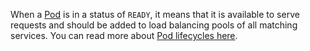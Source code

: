 When a [Pod](https://kubernetes.io/docs/concepts/workloads/pods/) is in a status of `READY`, it means that it is available to serve requests and should be added to load balancing pools of all matching services.
You can read more about [Pod lifecycles here](https://kubernetes.io/docs/concepts/workloads/pods/pod-lifecycle/).